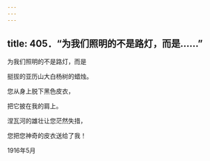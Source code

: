 ```yaml
---
---
---
```

title: 405．“为我们照明的不是路灯，而是……”
---




为我们照明的不是路灯，而是

挺拔的亚历山大白杨树的蜡烛。

您从身上脱下黑色皮衣，

把它披在我的肩上。

涅瓦河的雄壮让您茫然失措，

您把您神奇的皮衣送给了我！

1916年5月